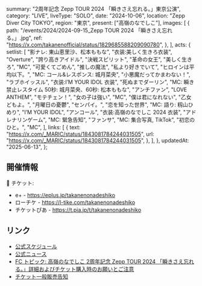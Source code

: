   summary: "2周年記念 Zepp TOUR 2024 「瞬きさえ忘れる。」東京公演",
  category: "LIVE",
  liveType: "SOLO",
  date: "2024-10-06",
  location: "Zepp Diver City TOKYO",
  region: "東京",
  present: ["高嶺のなでしこ"],
  images: [
    {
      path: "/events/2024/2024-09-15_Zepp TOUR 2024 「瞬きさえ忘れる。」.jpg",
      ref: "https://x.com/takanenofficial/status/1829685588209090780",
    },
  ],
  acts: {
    setlist: [
      "影ナレ: 東山恵里沙、松本ももな",
      "衣装:美しく生きろ衣装",
      "Overture",
      "誇り高きアイドル",
      "決戦スピリット",
      "革命の女王",
      "美しく生きろ",
      "MC",
      "可愛くてごめん",
      "推しの魔法",
      "私より好きでいて",
      "ヒロインは平均以下。",
      "MC: コール&レスポンス: 城月菜央",
      "小悪魔だってかまわない！",
      "ラブホイッスル",
      "衣装:I’M YOUR IDOL 衣装",
      "死ぬまでダーリン",
      "MC: 瞬き禁止レスタイム 50秒: 城月菜央、60秒: 松本ももな",
      "アンチファン",
      "LOVE ANTHEM",
      "モテチェン！",
      "女の子は強い",
      "MC",
      "僕は君になれない",
      "乙女どもよ。",
      "月曜日の憂鬱",
      "センパイ。",
      "恋を知った世界",
      "MC: 語り: 籾山ひめり",
      "I’M YOUR IDOL",
      "アンコール",
      "衣装:高嶺のなでしこ 2024 衣装",
      "アドレナリンゲーム",
      "MC: 緊急告知",
      "ファンサ",
      "MC: 集合写真, TikTok",
      "初恋のひと。",
      "MC",
    ],
    links: [
      {
        text: "https://x.com/_MARIC/status/1843081784244031505",
        url: "https://x.com/_MARIC/status/1843081784244031505",
      },
    ],
  },
  updatedAt: "2025-06-13",
};

## 開催情報

🎫 チケット:

- e+ - https://eplus.jp/takanenonadeshiko
- ローチケ - https://l-tike.com/takanenonadeshiko
- チケットぴあ - https://t.pia.jp/t/takanenonadeshiko

## リンク

- [公式スケジュール](https://takanenonadeshiko.jp/events/event/高嶺のなでしこ-2周年記念-zepp-tour-2024-「瞬きさえ忘れる。/)
- [公式ニュース](https://takanenonadeshiko.jp/高嶺のなでしこ-2周年記念-zepp-tour-2024-「瞬きさえ忘れる。/)
- [FC トピック: 高嶺のなでしこ 2周年記念 Zepp TOUR 2024 「瞬きさえ忘れる。」詳細およびチケット購入時のお願いとご注意](https://takanekofc.com/topics/public/_/qtayqeijui6ozym1.html)
- [チケット一般販売告知](https://x.com/takanenofficial/status/1829685588209090780)
